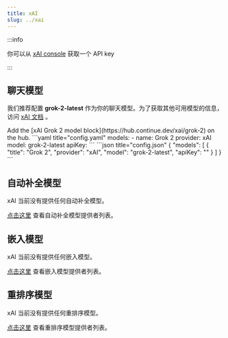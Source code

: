 ```yaml
---
title: xAI
slug: ../xai
---
```



:::info

你可以从 [xAI console](https://console.x.ai/) 获取一个 API key

:::

## 聊天模型

我们推荐配置 **grok-2-latest** 作为你的聊天模型。为了获取其他可用模型的信息，访问 [xAI 文档](https://docs.x.ai/docs/models) 。

<Tabs groupId="hub-config-example">
	<TabItem value="hub" label="Config">
  Add the [xAI Grok 2 model block](https://hub.continue.dev/xai/grok-2) on the hub.
  </TabItem>
	<TabItem value="yaml" label="YAML">
  ```yaml title="config.yaml"
  models:
    - name: Grok 2
      provider: xAI
      model: grok-2-latest
      apiKey: <YOUR_XAI_API_KEY>
  ```
  </TabItem>
	<TabItem value="json" label="JSON">
  ```json title="config.json"
  {
    "models": [
      {
        "title": "Grok 2",
        "provider": "xAI",
        "model": "grok-2-latest",
        "apiKey": "<YOUR_XAI_API_KEY>"
      }
    ]
  }
  ```
  </TabItem>
</Tabs>

## 自动补全模型

xAI 当前没有提供任何自动补全模型。

[点击这里](../../model-roles/autocomplete.md) 查看自动补全模型提供者列表。

## 嵌入模型

xAI 当前没有提供任何嵌入模型。

[点击这里](../../model-roles/embeddings.mdx) 查看嵌入模型提供者列表。

## 重排序模型

xAI 当前没有提供任何重排序模型。

[点击这里](../../model-roles/reranking.mdx) 查看重排序模型提供者列表。
